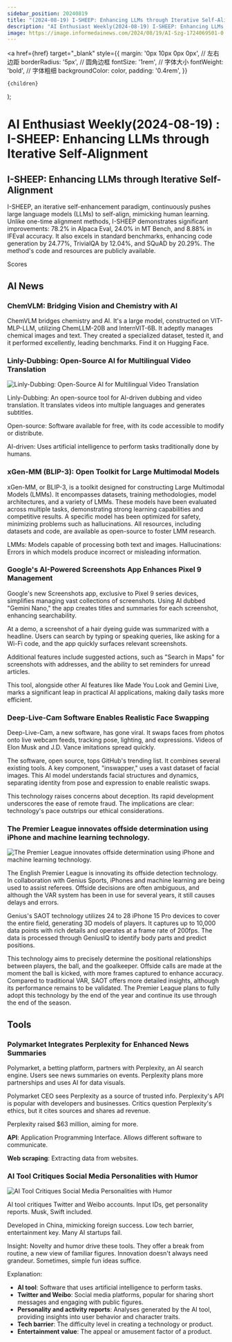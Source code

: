 ```yaml
---
sidebar_position: 20240819
title: "(2024-08-19) I-SHEEP: Enhancing LLMs through Iterative Self-Alignment"
description: "AI Enthusiast Weekly(2024-08-19) I-SHEEP: Enhancing LLMs through Iterative Self-Alignment"
image: https://image.informedainews.com/2024/08/19/AI-Szg-1724069501-0.jpg
---
```



  <a
    href={href}
    target="_blank"
    style={{
      margin: '0px 10px 0px 0px', // 左右边距
      borderRadius: '5px', // 圆角边框
      fontSize: '1rem', // 字体大小
      fontWeight: 'bold', // 字体粗细
      backgroundColor: color,
      padding: '0.4rem',
    }}
  >
    {children}
  </a>
);


# AI Enthusiast Weekly(2024-08-19) : I-SHEEP: Enhancing LLMs through Iterative Self-Alignment

## I-SHEEP: Enhancing LLMs through Iterative Self-Alignment

I-SHEEP, an iterative self-enhancement paradigm, continuously pushes large language models (LLMs) to self-align, mimicking human learning. Unlike one-time alignment methods, I-SHEEP demonstrates significant improvements: 78.2% in Alpaca Eval, 24.0% in MT Bench, and 8.88% in IFEval accuracy. It also excels in standard benchmarks, enhancing code generation by 24.77%, TrivialQA by 12.04%, and SQuAD by 20.29%. The method's code and resources are publicly available.

<Link href="/" color="#B0C4DE">Scores</Link>

## AI News

### ChemVLM: Bridging Vision and Chemistry with AI

ChemVLM bridges chemistry and AI. It's a large model, constructed on VIT-MLP-LLM, utilizing ChemLLM-20B and InternVIT-6B. It adeptly manages chemical images and text. They created a specialized dataset, tested it, and it performed excellently, leading benchmarks. Find it on Hugging Face.



### Linly-Dubbing: Open-Source AI for Multilingual Video Translation

<img
  src="https://image.informedainews.com/2024/08/19/AI-Szg-1724069501-0.jpg"
  alt="Linly-Dubbing: Open-Source AI for Multilingual Video Translation"
/>

Linly-Dubbing: An open-source tool for AI-driven dubbing and video translation. It translates videos into multiple languages and generates subtitles.

Open-source: Software available for free, with its code accessible to modify or distribute.

AI-driven: Uses artificial intelligence to perform tasks traditionally done by humans.



### xGen-MM (BLIP-3): Open Toolkit for Large Multimodal Models

xGen-MM, or BLIP-3, is a toolkit designed for constructing Large Multimodal Models (LMMs). It encompasses datasets, training methodologies, model architectures, and a variety of LMMs. These models have been evaluated across multiple tasks, demonstrating strong learning capabilities and competitive results. A specific model has been optimized for safety, minimizing problems such as hallucinations. All resources, including datasets and code, are available as open-source to foster LMM research.

LMMs: Models capable of processing both text and images.
Hallucinations: Errors in which models produce incorrect or misleading information.



### Google's AI-Powered Screenshots App Enhances Pixel 9 Management

Google's new Screenshots app, exclusive to Pixel 9 series devices, simplifies managing vast collections of screenshots. Using AI dubbed "Gemini Nano," the app creates titles and summaries for each screenshot, enhancing searchability.

At a demo, a screenshot of a hair dyeing guide was summarized with a headline. Users can search by typing or speaking queries, like asking for a Wi-Fi code, and the app quickly surfaces relevant screenshots.

Additional features include suggested actions, such as "Search in Maps" for screenshots with addresses, and the ability to set reminders for unread articles.

This tool, alongside other AI features like Made You Look and Gemini Live, marks a significant leap in practical AI applications, making daily tasks more efficient.



### Deep-Live-Cam Software Enables Realistic Face Swapping

Deep-Live-Cam, a new software, has gone viral. It swaps faces from photos onto live webcam feeds, tracking pose, lighting, and expressions. Videos of Elon Musk and J.D. Vance imitations spread quickly.

The software, open source, tops GitHub's trending list. It combines several existing tools. A key component, "inswapper," uses a vast dataset of facial images. This AI model understands facial structures and dynamics, separating identity from pose and expression to enable realistic swaps.

This technology raises concerns about deception. Its rapid development underscores the ease of remote fraud. The implications are clear: technology's pace outstrips our ethical considerations.



### The Premier League innovates offside determination using iPhone and machine learning technology.

<img
  src="https://image.informedainews.com/2024/08/19/AI-4Th-1724069515-0.jpg"
  alt="The Premier League innovates offside determination using iPhone and machine learning technology."
/>

The English Premier League is innovating its offside detection technology. In collaboration with Genius Sports, iPhones and machine learning are being used to assist referees. Offside decisions are often ambiguous, and although the VAR system has been in use for several years, it still causes delays and errors.

Genius's SAOT technology utilizes 24 to 28 iPhone 15 Pro devices to cover the entire field, generating 3D models of players. It captures up to 10,000 data points with rich details and operates at a frame rate of 200fps. The data is processed through GeniusIQ to identify body parts and predict positions.

This technology aims to precisely determine the positional relationships between players, the ball, and the goalkeeper. Offside calls are made at the moment the ball is kicked, with more frames captured to enhance accuracy. Compared to traditional VAR, SAOT offers more detailed insights, although its performance remains to be validated. The Premier League plans to fully adopt this technology by the end of the year and continue its use through the end of the season.



## Tools

### Polymarket Integrates Perplexity for Enhanced News Summaries

Polymarket, a betting platform, partners with Perplexity, an AI search engine. Users see news summaries on events. Perplexity plans more partnerships and uses AI for data visuals.

Polymarket CEO sees Perplexity as a source of trusted info. Perplexity's API is popular with developers and businesses. Critics question Perplexity's ethics, but it cites sources and shares ad revenue.

Perplexity raised $63 million, aiming for more.

**API**: Application Programming Interface. Allows different software to communicate.

**Web scraping**: Extracting data from websites.



### AI Tool Critiques Social Media Personalities with Humor

<img
  src="https://image.informedainews.com/2024/08/19/To-LJq-1724069563-0.jpg"
  alt="AI Tool Critiques Social Media Personalities with Humor"
/>

AI tool critiques Twitter and Weibo accounts. Input IDs, get personality reports. Musk, Swift included.

Developed in China, mimicking foreign success. Low tech barrier, entertainment key. Many AI startups fail.

Insight: Novelty and humor drive these tools. They offer a break from routine, a new view of familiar figures. Innovation doesn't always need grandeur. Sometimes, simple fun ideas suffice.

Explanation:
- **AI tool**: Software that uses artificial intelligence to perform tasks.
- **Twitter and Weibo**: Social media platforms, popular for sharing short messages and engaging with public figures.
- **Personality and activity reports**: Analyses generated by the AI tool, providing insights into user behavior and character traits.
- **Tech barrier**: The difficulty level in creating a technology or product.
- **Entertainment value**: The appeal or amusement factor of a product.
